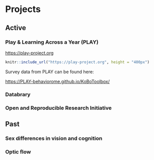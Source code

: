 # Projects

## Active

### Play & Learning Across a Year (PLAY)

<https://play-project.org>

```r
knitr::include_url("https://play-project.org", height = "400px")
```

Survey data from PLAY can be found here:

<https://PLAY-behaviorome.github.io/KoBoToolbox/>

### Databrary

### Open and Reproducible Research Initiative

## Past

### Sex differences in vision and cognition

### Optic flow



